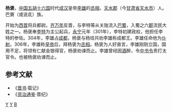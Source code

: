 '''杨褒'''{{BD|？||308年|}}，[[中国|中国]][[五胡十六国|五胡十六国]]时代[[成汉|成汉]]皇帝[[李雄_(十六國)|李雄]]的[[丞相|丞相]]，[[天水郡|天水郡]]（今[[甘肃省|甘肃省]][[天水市|天水市]]）人。巴賨（或说氐）族。

开始为[[西晋|西晋]]将兵都尉。[[齐万年|齐万年]]反晋，与李特等从关陇流入[[巴蜀|巴蜀]]，入蜀之六[[郡|郡]]流民大姓之一。杨褒奉[[李特|李特]]为主公起兵，[[永宁_(西晋)|永宁]]元年（301年），李特初建政权，他担任李特的参佐。304年，李雄占[[成都|成都]]，杨褒与杨珪共劝李雄称成都王。李雄任命他为[[仆射|仆射]]。306年，李雄称[[皇帝|皇帝]]后，拜杨褒为[[丞相|丞相]]。杨褒为人好直言，李雄刚刚立国，国用不足，将领有仁献金银得官，杨褒劝谏而止。李雄曾经因[[酒|酒]]醉，令[[中书令|中书令]]责打太官令。也被杨褒劝谏而止。
==参考文献==
*《[[晋书|晋书]]·载记》
*《[[资治通鉴|资治通鉴]]·晋纪》

[[Category:成汉官员|Y]]
[[Category:天水人|Y]]
[[Category:杨姓|B]]